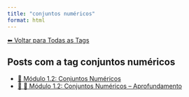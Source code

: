 ```yaml
---
title: "conjuntos numéricos"
format: html
---
```


[⬅ Voltar para Todas as Tags](../tags.qmd)

## Posts com a tag **conjuntos numéricos**

- [🔢 Módulo 1.2: Conjuntos Numéricos](/posts/cursos/matematica/calculo/modulo-1/1.2-conjuntos.html)
- [🧠 🔢 Módulo 1.2: Conjuntos Numéricos -- Aprofundamento](/posts/cursos/matematica/calculo/modulo-1/1.2-conjuntos-ap.html)

